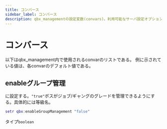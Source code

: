 ```yaml
---
title: コンバース
sidebar_label: コンバース
description: qbx_managementの設定変数(convars)。利用可能なサーバ設定オプションとその使い方について学ぶ。
---
```


# コンバース

以下はqbx_management内で使用されるconvarのリストである。
例に示されている値は、各convarのデフォルト値である。

## enableグループ管理

に設定する。`"true"`ボスがジョブ/ギャングのグレードを管理できるようにする。具体的には等級名。

```lua
setr qbx:enableGroupManagement "false"
```

タイプ`boolean`
